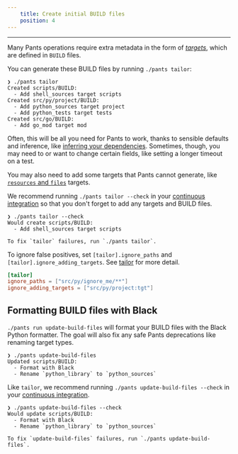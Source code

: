 ```yaml
---
    title: Create initial BUILD files
    position: 4
---
```



---

Many Pants operations require extra metadata in the form of [_targets_](doc:targets), which are defined in `BUILD` files.

You can generate these BUILD files by running `./pants tailor`:

```
❯ ./pants tailor
Created scripts/BUILD:
  - Add shell_sources target scripts
Created src/py/project/BUILD:
  - Add python_sources target project
  - Add python_tests target tests
Created src/go/BUILD:
  - Add go_mod target mod
```

Often, this will be all you need for Pants to work, thanks to sensible defaults and inference, like [inferring your dependencies](doc:targets). Sometimes, though, you may need to or want to change certain fields, like setting a longer timeout on a test.

You may also need to add some targets that Pants cannot generate, like [`resources` and `files`](doc:resources) targets.

We recommend running `./pants tailor --check` in your [continuous integration](doc:doc:using-pants-in-ci) so that you don't forget to add any targets and BUILD files.

```
❯ ./pants tailor --check
Would create scripts/BUILD:
  - Add shell_sources target scripts

To fix `tailor` failures, run `./pants tailor`.
```

To ignore false positives, set `[tailor].ignore_paths` and `[tailor].ignore_adding_targets`. See [tailor](doc:reference-tailor) for more detail.

```toml title="pants.toml"
[tailor]
ignore_paths = ["src/py/ignore_me/**"]
ignore_adding_targets = ["src/py/project:tgt"]
```

## Formatting BUILD files with Black

`./pants run update-build-files` will format your BUILD files with the Black Python formatter. The goal will also fix any safe Pants deprecations like renaming target types.

```
❯ ./pants update-build-files
Updated scripts/BUILD:
  - Format with Black
  - Rename `python_library` to `python_sources`
```

Like `tailor`, we recommend running `./pants update-build-files --check` in your [continuous integration](doc:doc:using-pants-in-ci).

```
❯ ./pants update-build-files --check
Would update scripts/BUILD:
  - Format with Black
  - Rename `python_library` to `python_sources`

To fix `update-build-files` failures, run `./pants update-build-files`.
```
